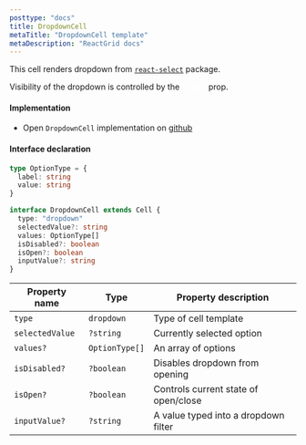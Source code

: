 ```yaml
---
posttype: "docs"
title: DropdownCell
metaTitle: "DropdownCell template"
metaDescription: "ReactGrid docs"
---
```


This cell renders dropdown from <a href="https://react-select.com/home" target="_blank"> `react-select`</a> package.

<Alert color="primary">
  <i class="fas fa-exclamation-circle pr-3"></i>
  Visibility of the dropdown is controlled by the <code style="color:white;">isOpen</code> prop.
</Alert>

#### Implementation

- Open `DropdownCell` implementation on <a href="https://github.com/silevis/reactgrid/blob/develop/src/lib/CellTemplates/DropdownCellTemplate.tsx" target="_blank"> github <i className="fas fa-external-link-alt fa-xs pl-1"></i></a>

#### Interface declaration

```ts
type OptionType = {
  label: string
  value: string
}

interface DropdownCell extends Cell {
  type: "dropdown"
  selectedValue?: string
  values: OptionType[]
  isDisabled?: boolean
  isOpen?: boolean
  inputValue?: string
}
```

| Property name   | Type           | Property description                 |
| --------------- | -------------- | ------------------------------------ |
| `type`          | `dropdown`     | Type of cell template                |
| `selectedValue` | `?string`      | Currently selected option            |
| `values?`       | `OptionType[]` | An array of options                  |
| `isDisabled?`   | `?boolean`     | Disables dropdown from opening       |
| `isOpen?`       | `?boolean`     | Controls current state of open/close |
| `inputValue?`   | `?string`      | A value typed into a dropdown filter |
